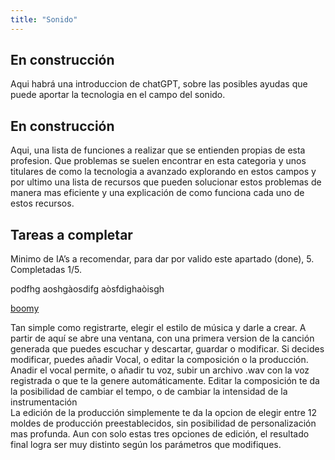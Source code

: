 ```yaml
---
title: "Sonido"
---
```


:::{.callout-caution}
## En construcción

Aqui habrá una introduccion de chatGPT, sobre las posibles ayudas que puede aportar la tecnologia en el campo del sonido.

:::

<!-- Aqui habrá una introduccion de chatGPT, sobre las posibles ayudas que puede aportar la tecnologia en el campo de la Sonido.

Después una lista de funciones a realizar que se entienden propias de esta profesion. Que problemas se suelen encontrar en esta categoria y unos titulares de como la tecnologia a avanzado explorando en estos campos y por ultimo una lista de recursos que pueden solucionar estos problemas de manera mas eficiente y una explicación de como funciona cada uno de estos recursos. -->

:::{.callout-caution}
## En construcción

Aqui, una lista de funciones a realizar que se entienden propias de esta profesion. Que problemas se suelen encontrar en esta categoria y unos titulares de como la tecnologia a avanzado explorando en estos campos y por ultimo una lista de recursos que pueden solucionar estos problemas de manera mas eficiente y una explicación de como funciona cada uno de estos recursos.

:::

::: {.callout-note}
## Tareas a completar
Minimo de IA's a recomendar, para dar por valido este apartado (done), 5.
Completadas 1/5.
:::


:::{.column-margin}
podfhg
aoshgàosdifg
aòsfdighaòisgh
:::

[boomy](https://boomy.com/)

Tan simple como registrarte, elegir el estilo de música y darle a crear.
A partir de aquí se abre una ventana, con una primera version de la canción generada que puedes escuchar y descartar, guardar o modificar. Si decides modificar, puedes añadir Vocal, o editar la composición o la producción. 
Anadir el vocal permite, o añadir tu voz, subir un archivo .wav con la voz registrada o que te la genere automáticamente.
Editar la composición te da la posibilidad de cambiar el tempo, o de cambiar la intensidad de la instrumentación	
La edición de la producción simplemente te da la opcion de elegir entre 12 moldes de producción preestablecidos, sin posibilidad de personalización mas profunda.
Aun con solo estas tres opciones de edición, el resultado final logra ser muy distinto según los parámetros que modifiques.